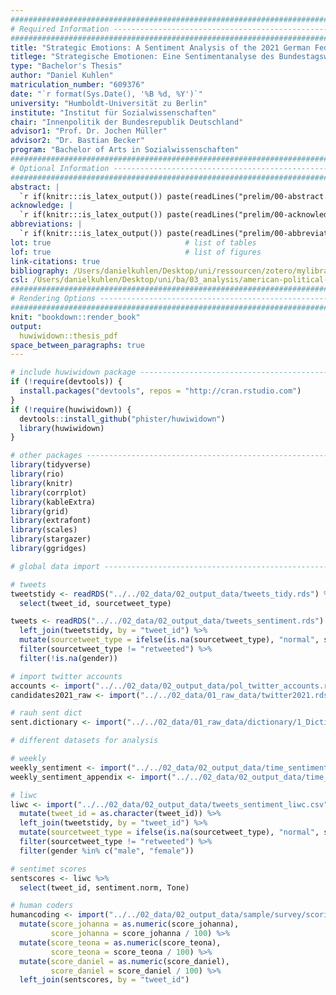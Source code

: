 ```yaml
---
################################################################################
# Required Information --------------------------------------------------------
################################################################################
title: "Strategic Emotions: A Sentiment Analysis of the 2021 German Federal Election Campaign on Twitter"
titlege: "Strategische Emotionen: Eine Sentimentanalyse des Bundestagswahlkampf 2021 auf Twitter"
type: "Bachelor's Thesis"
author: "Daniel Kuhlen"
matriculation_number: "609376"
date: "`r format(Sys.Date(), '%B %d, %Y')`"
university: "Humboldt-Universität zu Berlin"
institute: "Institut für Sozialwissenschaften" 
chair: "Innenpolitik der Bundesrepublik Deutschland"
advisor1: "Prof. Dr. Jochen Müller"
advisor2: "Dr. Bastian Becker"            
program: "Bachelor of Arts in Sozialwissenschaften"
################################################################################
# Optional Information ---------------------------------------------------------
################################################################################
abstract: |  
  `r if(knitr:::is_latex_output()) paste(readLines("prelim/00-abstract.Rmd"), collapse = '\n  ')`
acknowledge: |  
  `r if(knitr:::is_latex_output()) paste(readLines("prelim/00-acknowledge.Rmd"), collapse = '\n  ')`
abbreviations: |  
  `r if(knitr:::is_latex_output()) paste(readLines("prelim/00-abbreviations.Rmd"), collapse = '\n  ')`
lot: true                              # list of tables
lof: true                              # list of figures
link-citations: true
bibliography: /Users/danielkuhlen/Desktop/uni/ressourcen/zotero/mylibrary.bib   
csl: /Users/danielkuhlen/Desktop/uni/ba/03_analysis/american-political-science-association.csl
################################################################################
# Rendering Options ------------------------------------------------------------
################################################################################
knit: "bookdown::render_book"
output: 
  huwiwidown::thesis_pdf  
space_between_paragraphs: true
---
```


```r
# include huwiwidown package ---------------------------------------------------
if (!require(devtools)) {
  install.packages("devtools", repos = "http://cran.rstudio.com")
}
if (!require(huwiwidown)) {
  devtools::install_github("phister/huwiwidown")
  library(huwiwidown)
}

# other packages ---------------------------------------------------------------
library(tidyverse)
library(rio)
library(knitr)
library(corrplot)
library(kableExtra)
library(grid)
library(extrafont)
library(scales)
library(stargazer)
library(ggridges)
```

```r
# global data import -----------------------------------------------------------

# tweets
tweetstidy <- readRDS("../../02_data/02_output_data/tweets_tidy.rds") %>% 
  select(tweet_id, sourcetweet_type)

tweets <- readRDS("../../02_data/02_output_data/tweets_sentiment.rds") %>%
  left_join(tweetstidy, by = "tweet_id") %>%
  mutate(sourcetweet_type = ifelse(is.na(sourcetweet_type), "normal", sourcetweet_type)) %>%
  filter(sourcetweet_type != "retweeted") %>%
  filter(!is.na(gender))

# import twitter accounts
accounts <- import("../../02_data/02_output_data/pol_twitter_accounts.rds")
candidates2021_raw <- import("../../02_data/01_raw_data/twitter2021.rds")

# rauh sent dict
sent.dictionary <- import("../../02_data/01_raw_data/dictionary/1_Dictionaries/Rauh_SentDictionaryGerman.Rdata")

# different datasets for analysis

# weekly
weekly_sentiment <- import("../../02_data/02_output_data/time_sentiment/weekly_sentiment.rds")
weekly_sentiment_appendix <- import("../../02_data/02_output_data/time_sentiment/weekly_sentiment_appendix.rds")

# liwc
liwc <- import("../../02_data/02_output_data/tweets_sentiment_liwc.csv") %>%
  mutate(tweet_id = as.character(tweet_id)) %>%
  left_join(tweetstidy, by = "tweet_id") %>%
  mutate(sourcetweet_type = ifelse(is.na(sourcetweet_type), "normal", sourcetweet_type)) %>%
  filter(sourcetweet_type != "retweeted") %>%
  filter(gender %in% c("male", "female"))

# sentimet scores
sentscores <- liwc %>%
  select(tweet_id, sentiment.norm, Tone)

# human coders
humancoding <- import("../../02_data/02_output_data/sample/survey/scoring_daniel.xlsx") %>%
  mutate(score_johanna = as.numeric(score_johanna),
         score_johanna = score_johanna / 100) %>%
  mutate(score_teona = as.numeric(score_teona),
         score_teona = score_teona / 100) %>%
  mutate(score_daniel = as.numeric(score_daniel),
         score_daniel = score_daniel / 100) %>%
  left_join(sentscores, by = "tweet_id")
```

